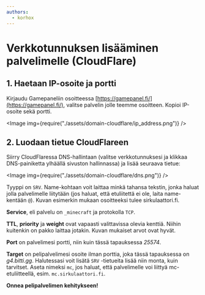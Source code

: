 ```yaml
---
authors:
  - korhox
---
```


# Verkkotunnuksen lisääminen palvelimelle (CloudFlare)

## 1. Haetaan IP-osoite ja portti

Kirjaudu Gamepaneliin osoitteessa
[https://gamepanel.fi/](https://gamepanel.fi/), valitse palvelin jolle teemme
osoitteen. Kopioi IP-osoite sekä portti.

<Image
  img={require("./assets/domain-cloudflare/ip_address.png")}
/>

## 2. Luodaan tietue CloudFlareen

Siirry CloudFlaressa DNS-hallintaan (valitse verkkotunnuksesi ja klikkaa
DNS-painiketta ylhäällä sivuston hallinnassa) ja lisää seuraava tietue:

<Image
  img={require("./assets/domain-cloudflare/dns.png")}
/>

Tyyppi on `SRV`. Name-kohtaan voit laittaa minkä tahansa tekstin, jonka haluat
jolla palvelimelle liitytään (jos haluat, että etuliitettä ei ole, laita
name-kentään `@`). Kuvan esimerkin mukaan osoitteeksi tulee sirkulaattori.fi.

**Service**, eli palvelu on `_minecraft` ja protokolla `TCP`.

**TTL**, **priority** ja **weight** ovat vapaasti valittavissa olevia kenttiä.
Niihin kuitenkin on pakko laittaa jotakin. Kuvan mukaiset arvot ovat hyvät.

**Port** on palvelimesi portti, niin kuin tässä tapauksessa _25574_.

**Target** on pelipalvelimesi osoite ilman porttia, joka tässä tapauksessa on
_g4.bitti.gg_. Halutessasi voit lisätä `SRV` -tietueita lisää niin monta, kuin
tarvitset. Aseta nimeksi `mc`, jos haluat, että palvelimelle voi liittyä
mc-etuliitteellä, esim. `mc.sirkulaattori.fi`.

**Onnea pelipalvelimen kehitykseen!**

